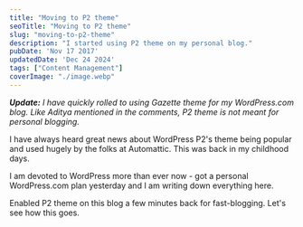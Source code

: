 ```yaml
---
title: "Moving to P2 theme"
seoTitle: "Moving to P2 theme"
slug: "moving-to-p2-theme"
description: "I started using P2 theme on my personal blog."
pubDate: 'Nov 17 2017'
updatedDate: 'Dec 24 2024'
tags: ["Content Management"]
coverImage: "./image.webp"
---
```


_**Update:**_ _I have quickly rolled to using Gazette theme for my WordPress.com blog. Like Aditya mentioned in the comments, P2 theme is not meant for personal blogging._

I have always heard great news about WordPress P2's theme being popular and used hugely by the folks at Automattic. This was back in my childhood days.

I am devoted to WordPress more than ever now - got a personal WordPress.com plan yesterday and I am writing down everything here.

Enabled P2 theme on this blog a few minutes back for fast-blogging. Let's see how this goes.
